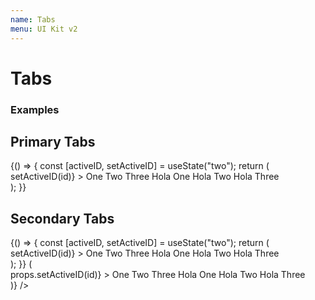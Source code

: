 ```yaml
---
name: Tabs
menu: UI Kit v2
---
```


# Tabs

### Examples



## Primary Tabs

<Playground>
  {() => {
    const [activeID, setActiveID] = useState("two");
    return (
      <div>
        <TabBar
          activeTab={activeID}
          onTabClick={id => setActiveID(id)}
        >
          <Tab tabID="one">One</Tab>
          <Tab tabID="two">Two</Tab>
          <Tab tabID="three">Three</Tab>
        </TabBar>
        <TabContent activeTab={activeID}>
          <TabPane tabID="one">Hola One</TabPane>
          <TabPane tabID="two">Hola Two</TabPane>
          <TabPane tabID="three">Hola Three</TabPane>
        </TabContent>
      </div>
    );
  }}
</Playground>

## Secondary Tabs

<Playground>
  {() => {
    const [activeID, setActiveID] = useState("two");
    return (
      <div>
        <TabBar
          variant="secondary"
          activeTab={activeID}
          onTabClick={id => setActiveID(id)}
        >
          <Tab tabID="one">One</Tab>
          <Tab tabID="two">Two</Tab>
          <Tab tabID="three">Three</Tab>
        </TabBar>
        <TabContent activeTab={activeID}>
          <TabPane tabID="one">Hola One</TabPane>
          <TabPane tabID="two">Hola Two</TabPane>
          <TabPane tabID="three">Hola Three</TabPane>
        </TabContent>
      </div>
    );
  }}
  <Container
    state={{ activeID: "two" }}
    render={props => (
      <div>
        <TabBar
          variant="secondary"
          activeTab={props.activeID}
          onTabClick={id => props.setActiveID(id)}
        >
          <Tab tabID="one">One</Tab>
          <Tab tabID="two">Two</Tab>
          <Tab tabID="three">Three</Tab>
        </TabBar>
        <TabContent activeTab={props.activeID}>
          <TabPane tabID="one">Hola One</TabPane>
          <TabPane tabID="two">Hola Two</TabPane>
          <TabPane tabID="three">Hola Three</TabPane>
        </TabContent>
      </div>
    )}
  />
</Playground>
